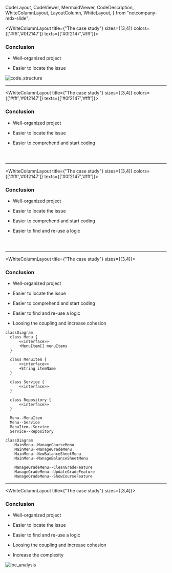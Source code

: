  CodeLayout,
  CodeViewer,
  MermaidViewer,
  CodeDescription,
  WhiteColumnLayout,
  LayoutColumn,
  WhiteLayout,
} from "netcompany-mdx-slide";


<WhiteColumnLayout title={"The case study"} sizes={[3,4]} colors={['#fff','#0f2147']} texts={['#0f2147','#fff']}>
<LayoutColumn>

### Conclusion

- Well-organized project

- Easier to locate the issue

</LayoutColumn>
<LayoutColumn>
<div
  style={{
    display: "flex",
    justifyContent: "center",
    alignItems: "start",
    flex: 1,
    width: "100%",
  }}
>
  <img src={code_structure} alt="code_structure" />
</div>
</LayoutColumn>
</WhiteColumnLayout>

---

<WhiteColumnLayout title={"The case study"} sizes={[3,4]} colors={['#fff','#0f2147']} texts={['#0f2147','#fff']}>
<LayoutColumn>

### Conclusion

- Well-organized project

- Easier to locate the issue

- Easier to comprehend and start coding

</LayoutColumn>
<LayoutColumn>
<div
  style={{
    display: "flex",
    flex: 1,
    width: "100%",
    flexDirection:"column"
  }}
>
<CodeViewer>

```java 5:13 file=../src/main/java/com/netcompany/core/Menu.java

```

```java 3:7 file=../src/main/java/com/netcompany/core/MenuItem.java

```

```java 9:31 file=../src/main/java/com/netcompany/service/CourseService.java

```

</CodeViewer>
</div>
</LayoutColumn>
</WhiteColumnLayout>

---

<WhiteColumnLayout title={"The case study"} sizes={[3,4]} colors={['#fff','#0f2147']} texts={['#0f2147','#fff']}>
<LayoutColumn>

### Conclusion

- Well-organized project

- Easier to locate the issue

- Easier to comprehend and start coding

- Easier to find and re-use a logic

</LayoutColumn>
<LayoutColumn>
<div
  style={{
    display: "flex",
    flex: 1,
    width: "100%",
    flexDirection:"column"
  }}
>
<CodeViewer>

```java 8:46 file=../src/main/java/com/netcompany/core/AbstractMenu.java showNumbers zoomIn=1.3

```

```java 8:31 file=../src/main/java/com/netcompany/menu/manageGrade/ManageGradeMenu.java zoomIn=1.5

```

```java 6:29 file=../src/main/java/com/netcompany/utils/StringUtils.java zoomIn=1.5

```

</CodeViewer>
</div>
</LayoutColumn>
</WhiteColumnLayout>

---

<WhiteColumnLayout title={"The case study"} sizes={[3,4]}>
<LayoutColumn>

### Conclusion

- Well-organized project

- Easier to locate the issue

- Easier to comprehend and start coding

- Easier to find and re-use a logic

- Loosing the coupling and increase cohesion

</LayoutColumn>
<LayoutColumn>

<MermaidViewer>

```mermaid
classDiagram
  class Menu {
      <<interface>>
      +MenuItem[] menuItems
  }

  class MenuItem {
      <<interface>>
      +String itemName
  }

  class Service {
      <<interface>>
  }

  class Repository {
      <<interface>>
  }

  Menu--MenuItem
  Menu--Service
  MenuItem--Service
  Service--Repository
```

```mermaid
classDiagram
    MainMenu--ManageCourseMenu
    MainMenu--ManageGradeMenu
    MainMenu--NewBalanceSheetMenu
    MainMenu--ManageBalanceSheetMenu

    ManageGradeMenu--CleanGradeFeature
    ManageGradeMenu--UpdateGradeFeature
    ManageGradeMenu--ShowCourseFeature
```

</MermaidViewer>
</LayoutColumn>
</WhiteColumnLayout>

---

<WhiteColumnLayout title={"The case study"} sizes={[3,4]}>
<LayoutColumn>

### Conclusion

- Well-organized project

- Easier to locate the issue

- Easier to find and re-use a logic

- Loosing the coupling and increase cohesion

- Increase the complexity

</LayoutColumn>
<LayoutColumn>
<div
  style={{
    display: "flex",
    justifyContent: "center",
    alignItems: "start",
    flex: 1,
    width: "100%",
  }}
>
  <img src={loc_analysis} alt="loc_analysis" />
</div>
</LayoutColumn>
</WhiteColumnLayout>
